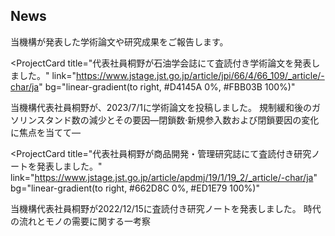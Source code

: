 ## News
当機構が発表した学術論文や研究成果をご報告します。

<ProjectCard
  title="代表社員桐野が石油学会誌にて査読付き学術論文を発表しました。"
  link="https://www.jstage.jst.go.jp/article/jpi/66/4/66_109/_article/-char/ja"
  bg="linear-gradient(to right, #D4145A 0%, #FBB03B 100%)"
>
  当機構代表社員桐野が、2023/7/1に学術論文を投稿しました。
  規制緩和後のガソリンスタンド数の減少とその要因—閉鎖数·新規参入数および閉鎖要因の変化に焦点を当てて—
</ProjectCard>

<ProjectCard
  title="代表社員桐野が商品開発・管理研究誌にて査読付き研究ノートを発表しました。"
  link="https://www.jstage.jst.go.jp/article/apdmj/19/1/19_2/_article/-char/ja"
  bg="linear-gradient(to right, #662D8C 0%, #ED1E79 100%)"
>
  当機構代表社員桐野が2022/12/15に査読付き研究ノートを発表しました。
  時代の流れとモノの需要に関する一考察
</ProjectCard>

<!---
<ProjectCard
  title="Adding a Draft Feature to Gatsby"
  link="https://repository.kulib.kyoto-u.ac.jp/dspace/handle/2433/242453"
  bg="linear-gradient(to right, #009245 0%, #FCEE21 100%)"
>
  A solution with the createSchemaCustomization API.
</ProjectCard>
<ProjectCard
  title="Theme UI Plugin for Figma"
  link="https://www.lekoarts.de/design/introducing-the-theme-ui-plugin-for-figma?utm_source=cara&utm_medium=Theme"
  bg="linear-gradient(to right, #D585FF 0%, #00FFEE 100%)"
>
  The Theme UI plugin for Figma allows for a workflow where Theme UI is the
  starting point both for design & development.
</ProjectCard>
--->
